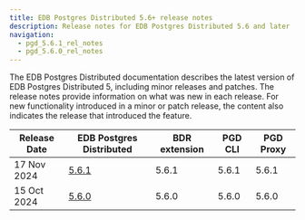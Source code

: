 ```yaml
---
title: EDB Postgres Distributed 5.6+ release notes
description: Release notes for EDB Postgres Distributed 5.6 and later
navigation:
  - pgd_5.6.1_rel_notes
  - pgd_5.6.0_rel_notes
---
```


The EDB Postgres Distributed documentation describes the latest version of EDB Postgres Distributed 5, including minor releases and patches. The release notes provide information on what was new in each release. For new functionality introduced in a minor or patch release, the content also indicates the release that introduced the feature.


| Release Date | EDB Postgres Distributed | BDR extension | PGD CLI | PGD Proxy |
|---|---|---|---|---|
| 17 Nov 2024 | [5.6.1](./pgd_5.6.1_rel_notes.md) | 5.6.1 | 5.6.1 | 5.6.1 |
| 15 Oct 2024 | [5.6.0](./pgd_5.6.0_rel_notes.md) | 5.6.0 | 5.6.0 | 5.6.0 |
